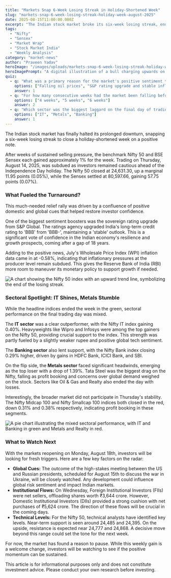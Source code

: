 ```yaml
---
title: "Markets Snap 6-Week Losing Streak in Holiday-Shortened Week"
slug: "markets-snap-6-week-losing-streak-holiday-week-august-2025"
date: 2025-08-15T11:00:00.000Z
excerpt: "The Indian stock market broke its six-week losing streak, ending a volatile, holiday-shortened week with modest gains, buoyed by a sovereign rating upgrade and stable inflation data."
tags:
  - "Nifty"
  - "Sensex"
  - "Market Wrap"
  - "Stock Market India"
  - "Weekly Analysis"
category: "market-news"
author: "Praveen Yadav"
heroImage: "/images/uploads/markets-snap-6-week-losing-streak-holiday-week-august-2025/hero-image.jpg"
heroImagePrompt: "A digital illustration of a bull charging upwards on a stock market graph, symbolizing a positive market trend, with the Indian flag in the background."
quiz:
  - q: "What was a primary reason for the market's positive sentiment this week?"
    options: ["Falling oil prices", "S&P rating upgrade and stable inflation", "A major IPO launch"]
    answer: 1
  - q: "For how many consecutive weeks had the market been falling before this week?"
    options: ["4 weeks", "5 weeks", "6 weeks"]
    answer: 2
  - q: "Which sector was the biggest laggard on the final day of trading?"
    options: ["IT", "Metals", "Banking"]
    answer: 1
---
```


The Indian stock market has finally halted its prolonged downturn, snapping a six-week losing streak to close a holiday-shortened week on a positive note.

After weeks of sustained selling pressure, the benchmark Nifty 50 and BSE Sensex each gained approximately 1% for the week. Trading on Thursday, August 14, 2025, was subdued as investors remained cautious ahead of the Independence Day holiday. The Nifty 50 closed at 24,631.30, up a marginal 11.95 points (0.05%), while the Sensex settled at 80,597.66, gaining 57.75 points (0.07%).

### What Fueled the Turnaround?

This much-needed relief rally was driven by a confluence of positive domestic and global cues that helped restore investor confidence.

One of the biggest sentiment boosters was the sovereign rating upgrade from S&P Global. The ratings agency upgraded India's long-term credit rating to 'BBB' from 'BBB-', maintaining a 'stable' outlook. This is a significant vote of confidence in the Indian economy's resilience and growth prospects, coming after a gap of 18 years.

Adding to the positive news, July's Wholesale Price Index (WPI) inflation data came in at -0.58%, indicating that inflationary pressures at the producer level remain subdued. This gives the Reserve Bank of India (RBI) more room to maneuver its monetary policy to support growth if needed.

![A chart showing the Nifty 50 index with an upward trend line, symbolizing the end of the losing streak.](/images/uploads/markets-snap-6-week-losing-streak-holiday-week-august-2025/weekly-rebound-chart.png)

### Sectoral Spotlight: IT Shines, Metals Stumble

While the headline indices ended the week in the green, sectoral performance on the final trading day was mixed.

The **IT sector** was a clear outperformer, with the Nifty IT index gaining 0.40%. Heavyweights like Wipro and Infosys were among the top gainers on the Nifty 50, providing crucial support to the index. This strength was partly fueled by a slightly weaker rupee and positive global tech sentiment.

The **Banking sector** also lent support, with the Nifty Bank index closing 0.29% higher, driven by gains in HDFC Bank, ICICI Bank, and SBI.

On the flip side, the **Metals sector** faced significant headwinds, emerging as the top loser with a drop of 1.39%. Tata Steel was the biggest drag on the Nifty, falling as profit booking and concerns over global demand weighed on the stock. Sectors like Oil & Gas and Realty also ended the day with losses.

Interestingly, the broader market did not participate in Thursday's stability. The Nifty Midcap 100 and Nifty Smallcap 100 indices both closed in the red, down 0.31% and 0.38% respectively, indicating profit booking in these segments.

![A pie chart illustrating the mixed sectoral performance, with IT and Banking in green and Metals and Realty in red.](/images/uploads/markets-snap-6-week-losing-streak-holiday-week-august-2025/sectoral-performance.png)

### What to Watch Next

With the markets reopening on Monday, August 18th, investors will be looking for fresh triggers. Here are a few key factors on the radar:

*   **Global Cues:** The outcome of the high-stakes meeting between the US and Russian presidents, scheduled for August 15th to discuss the war in Ukraine, will be closely watched. Any development could influence global risk sentiment and impact Indian markets.
*   **Institutional Flows:** On Wednesday, Foreign Institutional Investors (FIIs) were net sellers, offloading shares worth ₹3,644 crore. However, Domestic Institutional Investors (DIIs) provided a strong cushion with net purchases of ₹5,624 crore. The direction of these flows will be crucial in the coming days.
*   **Technical Levels:** For the Nifty 50, technical analysts have identified key levels. Near-term support is seen around 24,485 and 24,395. On the upside, resistance is expected near 24,777 and 24,868. A decisive move beyond this range could set the tone for the next week.

For now, the market has found a reason to pause. While this weekly gain is a welcome change, investors will be watching to see if the positive momentum can be sustained.

This article is for informational purposes only and does not constitute investment advice. Please conduct your own research before investing.